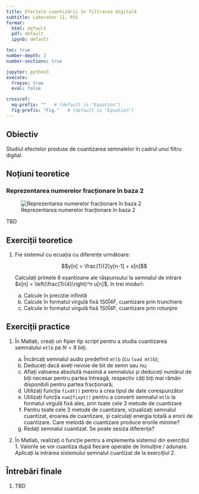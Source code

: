 ```yaml
---
title: Efectele cuantizării în filtrarea digitală
subtitle: Laborator 11, PSS
format:
  html: default
  pdf: default
  ipynb: default

toc: true
number-depth: 2
number-sections: true

jupyter: python3
execute:
  freeze: true
  eval: false

crossref:
  eq-prefix: ""   # (default is "Equation")
  fig-prefix: "Fig."   # (default is "Equation")
---
```


\newcommand*{\underuparrow}[1]{\ensuremath{\underset{\uparrow}{#1}}}

## Obiectiv

Studiul efectelor produse de cuantizarea semnalelor în cadrul
unui filtru digital.

## Noțiuni teoretice

### Reprezentarea numerelor fracționare în baza 2

![Reprezentarea numerelor fracționare în baza 2](img/L10_Binary.png)

TBD

## Exerciții teoretice

1. Fie sistemul cu ecuația cu diferențe următoare:

	$$y[n] = \frac{1}{2}y[n-1] + x[n]$$

	Calculați primele 6 eșantioane ale răspunsului la semnalul
        de intrare $x[n] = \left(\frac{1}{4}\right)^n u[n]$, în trei moduri:

	a. Calcule în precizie infinită
	b. Calcule în formatul virgulă fixă 1S0Î4F, cuantizare prin
	trunchiere
	c. Calcule în formatul virgulă fixă 1S0Î4F, cuantizare prin
	rotunjire

## Exerciții practice

1. În Matlab, creați un fișier tip *script* pentru a studia cuantizarea semnalului
`mtlb` pe $N=8$ biți.

    a. Încărcați semnalul audio predefinit `mtlb` (cu `load mtlb`);
    a. Deduceți dacă aveți nevoie de bit de semn sau nu;
	  b. Aflați valoarea absolută maximă a semnalului și deduceți numărul de
	     biți necesar pentru partea întreagă, respectiv câți biți mai
       rămân disponibili pentru partea fracționară;
    c. Utilizați funcția `fixdt()` pentru a crea tipul de date corespunzător
    d. Utilizați funcția `num2fixpt()` pentru a converti semnalul `mtlb` la
       formatul virgulă fixă ales, prin toate cele 3 metode de cuantizare
    e. Pentru toate cele 3 metode de cuantizare, vizualizați semnalul cuantizat,
       eroarea de cuantizare, și calculați energia totală a erorii de cuantizare.
       Care metodă de cuantizare produce erorile minime?
    f. Redați semnalul cuantizat. Se poate sesiza diferența?

2. În Matlab, realizați o funcție pentru a implementa sistemul din exercițiul 1.
Valorile se vor cuantiza după fiecare operație de înmulțire / adunare.
Aplicați la intrarea sistemului semnalul cuantizat de la exercițiul 2.


## Întrebări finale

1. TBD
